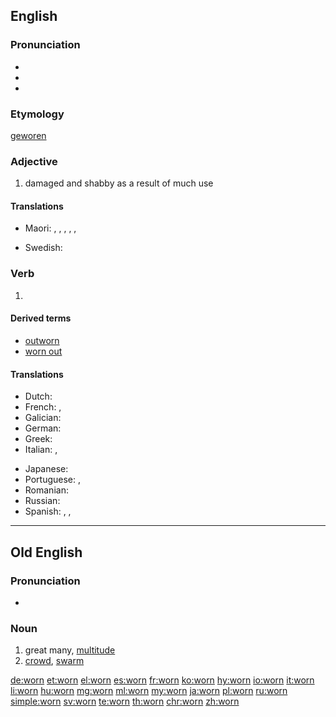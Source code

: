 ==English==

===Pronunciation===
* {{IPA|/woʊɹn/|/wɔːɹn/|lang=en}}
* {{audio|en-us-worn.ogg|Audio (US)|lang=en}}
* {{rhymes|ɔː(r)n|lang=en}}

===Etymology===
{{etyl|ang|en}} [[geworen]]

===Adjective===
{{en-adj}}

# damaged and shabby as a result of much use

====Translations====
{{trans-top|damaged and shabby from too much use}}
* Maori: {{t|mi|nguture}}, {{t|mi|ruha}}, {{t|mi|ruwha}}, {{t|mi|tāwekoweko}}, {{t|mi|waikauere}}, {{t|mi|pūnguru}}
{{trans-mid}}
* Swedish: {{t+|sv|sliten}}
{{trans-bottom}}

===Verb===
{{head|en|past participle}}

# {{past participle of|wear|lang=en}}

====Derived terms====
* [[outworn]]
* [[worn out]]

====Translations====
{{trans-top|past participle of wear}}
* Dutch: {{t+|nl|gedragen}}
* French: {{t+|fr|porté}}, {{t+|fr|usé}}
* Galician: {{t|gl|usado}}
* German: {{t+|de|getragen}}
* Greek: {{t|el|φοριούνται|tr=forioúntai|sc=Grek}}
* Italian: {{t+|it|usato}}, {{t|it|indossato}}
{{trans-mid}}
* Japanese: {{t|ja|摩耗|tr=sıfat|sc=Jpan}}
* Portuguese: {{t+|pt|usado}}, {{t+|pt|vestido}}
* Romanian: {{t|ro|purtat|m|n}}
* Russian: {{t+|ru|изно́шенный|sc=Cyrl}}
* Spanish: {{t+|es|usado}}, {{t+|es|puesto}}, {{t+|es|portado}}
{{trans-bottom}}

----

==Old English==

===Pronunciation===
* {{IPA|/worn/|lang=ang}}

===Noun===
{{ang-noun|m}}

# great many, [[multitude]]
# [[crowd]], [[swarm]]

[[de:worn]]
[[et:worn]]
[[el:worn]]
[[es:worn]]
[[fr:worn]]
[[ko:worn]]
[[hy:worn]]
[[io:worn]]
[[it:worn]]
[[li:worn]]
[[hu:worn]]
[[mg:worn]]
[[ml:worn]]
[[my:worn]]
[[ja:worn]]
[[pl:worn]]
[[ru:worn]]
[[simple:worn]]
[[sv:worn]]
[[te:worn]]
[[th:worn]]
[[chr:worn]]
[[zh:worn]]